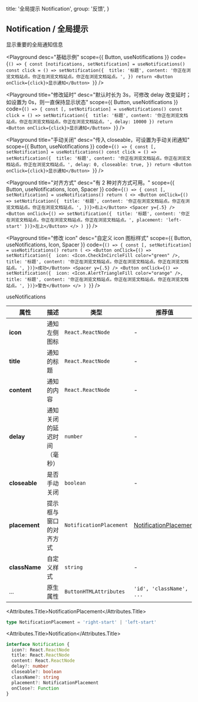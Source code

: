 
  title: '全局提示 Notification',
  group: '反馈',
}

## Notification / 全局提示

显示重要的全局通知信息

<Playground
  desc="基础示例"
  scope={{ Button, useNotifications }}
  code={`
    () => {
      const [notifications, setNotification] = useNotifications()
      const click = () => setNotification({ 
        title: '标题',
        content: '你正在浏览文档站点。你正在浏览文档站点。你正在浏览文档站点。',
      })
      return <Button onClick={click}>显示通知</Button>
    }
  `}
/>

<Playground
  title="修改延时"
  desc="默认时长为 3s，可修改 delay 改变延时；如设置为 0s，则一直保持显示状态"
  scope={{ Button, useNotifications }}
  code={`
() => {
  const [, setNotification] = useNotifications()
  const click = () => setNotification({ 
    title: '标题',
    content: '你正在浏览文档站点。你正在浏览文档站点。你正在浏览文档站点。',
    delay: 10000
  })
  return <Button onClick={click}>显示通知</Button>
}
`}
/>

<Playground
  title="手动关闭"
  desc="传入 closeable，可设置为手动关闭通知"
  scope={{ Button, useNotifications }}
  code={`
() => {
  const [, setNotification] = useNotifications()
  const click = () => setNotification({ 
    title: '标题',
    content: '你正在浏览文档站点。你正在浏览文档站点。你正在浏览文档站点。',
    delay: 0,
    closeable: true,
  })
  return <Button onClick={click}>显示通知</Button>
}
`}
/>

<Playground
  title="对齐方式"
  desc="有 2 种对齐方式可用。"
  scope={{ Button, useNotifications, Icon, Spacer }}
  code={`
() => {
  const [, setNotification] = useNotifications()
  return (
    <>
      <Button onClick={() => setNotification({ 
        title: '标题',
        content: '你正在浏览文档站点。你正在浏览文档站点。你正在浏览文档站点。',
      })}>右上</Button>
      <Spacer y={.5} />
      <Button onClick={() => setNotification({ 
        title: '标题',
        content: '你正在浏览文档站点。你正在浏览文档站点。你正在浏览文档站点。',
        placement: 'left-start'
      })}>左上</Button>
    </>
  )
}
`}
/>

<Playground
  title="修改 icon"
  desc="自定义 icon 图标样式"
  scope={{ Button, useNotifications, Icon, Spacer }}
  code={`
() => {
  const [, setNotification] = useNotifications()
  return (
    <>
      <Button onClick={() => setNotification({ 
        icon: <Icon.CheckInCircleFill color="green" />,
        title: '标题',
        content: '你正在浏览文档站点。你正在浏览文档站点。你正在浏览文档站点。',
      })}>成功</Button>
      <Spacer y={.5} />
      <Button onClick={() => setNotification({ 
        icon: <Icon.AlertTriangleFill color="orange" />,
        title: '标题',
        content: '你正在浏览文档站点。你正在浏览文档站点。你正在浏览文档站点。',
      })}>警告</Button>
    </>
  )
}
`}
/>

<Attributes edit="/pages/zh-cn/components/notification.mdx">
<Attributes.Title>useNotifications</Attributes.Title>

| 属性          | 描述                       | 类型                    | 推荐值                                          | 默认          |
| ------------- | -------------------------- | ----------------------- | ----------------------------------------------- | ------------- |
| **icon**      | 通知左侧图标               | `React.ReactNode`       | -                                               | `<Bell/>`     |
| **title**     | 通知的标题                 | `React.ReactNode`       | -                                               | -             |
| **content**   | 通知的内容                 | `React.ReactNode`       | -                                               | -             |
| **delay**     | 通知关闭的延迟时间（毫秒） | `number`                | -                                               | `3000`        |
| **closeable** | 是否手动关闭               | `boolean`               | -                                               | `false`       |
| **placement** | 提示框与窗口的对齐方式     | `NotificationPlacement` | [NotificationPlacement](#notificationPlacement) | `right-start` |
| **className** | 自定义样式                 | `string`                | -                                               | -             |
| ...           | 原生属性                   | `ButtonHTMLAttributes`  | `'id', 'className', ...`                        | -             |

<Attributes.Title>NotificationPlacement</Attributes.Title>

```ts
type NotificationPlacement = 'right-start' | 'left-start'
```

<Attributes.Title>Notification</Attributes.Title>

```ts
interface Notification {
  icon?: React.ReactNode
  title: React.ReactNode
  content: React.ReactNode
  delay?: number
  closeable?: boolean
  className?: string
  placement?: NotificationPlacement
  onClose?: Function
}
```

</Attributes>


